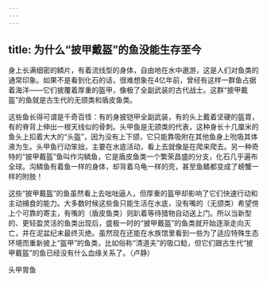 ```yaml
---
---
---
```

title: 为什么“披甲戴盔”的鱼没能生存至今
---




身上长满细密的鳞片，有着流线型的身体，自由地在水中遨游，这是人们对鱼类的通常印象。如果不是看到化石的话，很难想象在4亿年前，曾经有这样一群鱼占据着海洋——它们披覆着厚重的盔甲，像极了全副武装的古代战士。这群“披甲戴盔”的鱼就是古生代的无颌类和盾皮鱼类。

这些鱼长得可谓是千奇百怪：有的身披铠甲全副武装，有的头上戴着坚硬的盔胄，有的脊背上伸出一根天线似的骨刺。头甲鱼是无颌类的代表，这种身长十几厘米的鱼头上扣着大大的“头盔”，因为没有上下颌，它只能靠吸附在其他鱼身上吮吸其体液为生。头甲鱼行动笨拙，主要在水底活动，看上去就像是在爬来爬去。另一种奇特的“披甲戴盔”鱼叫作沟鳞鱼，它是盾皮鱼类一个繁荣昌盛的分支，化石几乎遍布全球。沟鳞鱼有着鱼一样的身体，却背着乌龟一样的壳，甚至鱼鳍都变成了螃蟹一样的附肢！

这些“披甲戴盔”的鱼虽然看上去咄咄逼人，但厚重的盔甲却影响了它们快速行动和主动捕食的能力。大多数时候这些鱼只能生活在水底，没有嘴的（无颌类）希望傍上个可靠的寄主，有嘴的（盾皮鱼类）则趴着等待猎物自动送上门。所以当新型的、更轻盈灵活的鱼类出现后，盛极一时的“披甲戴盔”的鱼类就开始逐渐走向灭亡，并在泥盆纪末最终灭绝。虽然现在还能在水族馆里看到一些为了适应特殊生态环境而重新披上“盔甲”的鱼类，比如俗称“清道夫”的吸口鲶，但它们跟古生代“披甲戴盔”的鱼已经没有什么血缘关系了。（卢静）

头甲胄鱼
